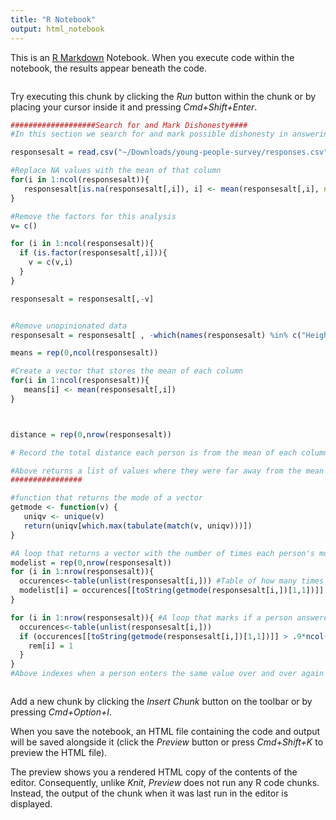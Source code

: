 ```yaml
---
title: "R Notebook"
output: html_notebook
---
```


This is an [R Markdown](http://rmarkdown.rstudio.com) Notebook. When you execute code within the notebook, the results appear beneath the code. 
```r

```

Try executing this chunk by clicking the *Run* button within the chunk or by placing your cursor inside it and pressing *Cmd+Shift+Enter*. 

```r

###################Search for and Mark Dishonesty####
#In this section we search for and mark possible dishonesty in answering the survey. First we search for people who might have answered the questions randomly. Here we look for people who are very distanced from the mean response for each question. We marked people who were more than two standard deviations away from from the "average response" when you add how far away they were from the average response for each question. Secondly we look for people who answered the survey with the same response over and over again. We take the mode of their responses and check to see how large it is. If they answered the survey over 90% with the same answer, then they are marked. There is no way to know for sure if they actually were dishonest in answering, however this could be a strong prediction to remove dishonest responses from the dataset for future analysis

responsesalt = read.csv("~/Downloads/young-people-survey/responses.csv")

#Replace NA values with the mean of that column
for(i in 1:ncol(responsesalt)){
   responsesalt[is.na(responsesalt[,i]), i] <- mean(responsesalt[,i], na.rm = TRUE)
}

#Remove the factors for this analysis
v= c()

for (i in 1:ncol(responsesalt)){
  if (is.factor(responsesalt[,i])){
    v = c(v,i)
  }
}

responsesalt = responsesalt[,-v]


#Remove unopinionated data
responsesalt = responsesalt[ , -which(names(responsesalt) %in% c("Height" , "Age" , "Weight" , "Number.of.siblings"))]

means = rep(0,ncol(responsesalt))

#Create a vector that stores the mean of each column
for(i in 1:ncol(responsesalt)){
   means[i] <- mean(responsesalt[,i])
}



distance = rep(0,nrow(responsesalt))

# Record the total distance each person is from the mean of each column

#Above returns a list of values where they were far away from the mean
################

#function that returns the mode of a vector
getmode <- function(v) {
   uniqv <- unique(v)
   return(uniqv[which.max(tabulate(match(v, uniqv)))])
}

#A loop that returns a vector with the number of times each person's most common response was recorded
modelist = rep(0,nrow(responsesalt))
for (i in 1:nrow(responsesalt)){
  occurences<-table(unlist(responsesalt[i,])) #Table of how many times each response was recorded in   a given input
  modelist[i] = occurences[[toString(getmode(responsesalt[i,])[1,1])]] #Pulls the mode value from the above table
}

for (i in 1:nrow(responsesalt)){ #A loop that marks if a person answered the same answer more than 90% of the time
  occurences<-table(unlist(responsesalt[i,]))
  if (occurences[[toString(getmode(responsesalt[i,])[1,1])]] > .9*ncol(responsesalt)){
    rem[i] = 1
  }
}
#Above indexes when a person enters the same value over and over again
```



```r

```

Add a new chunk by clicking the *Insert Chunk* button on the toolbar or by pressing *Cmd+Option+I*.

When you save the notebook, an HTML file containing the code and output will be saved alongside it (click the *Preview* button or press *Cmd+Shift+K* to preview the HTML file). 

The preview shows you a rendered HTML copy of the contents of the editor. Consequently, unlike *Knit*, *Preview* does not run any R code chunks. Instead, the output of the chunk when it was last run in the editor is displayed.

